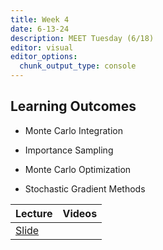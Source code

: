 ```yaml
---
title: Week 4
date: 6-13-24
description: MEET Tuesday (6/18)
editor: visual
editor_options: 
  chunk_output_type: console
---
```


## Learning Outcomes

-   Monte Carlo Integration

-   Importance Sampling

-   Monte Carlo Optimization

-   Stochastic Gradient Methods

| Lecture                                                | Videos |
|:-------------------------------------------------------|:-------|
| [Slide](http://m497.inqs.info/lectures/4#/title-slide) |        |
